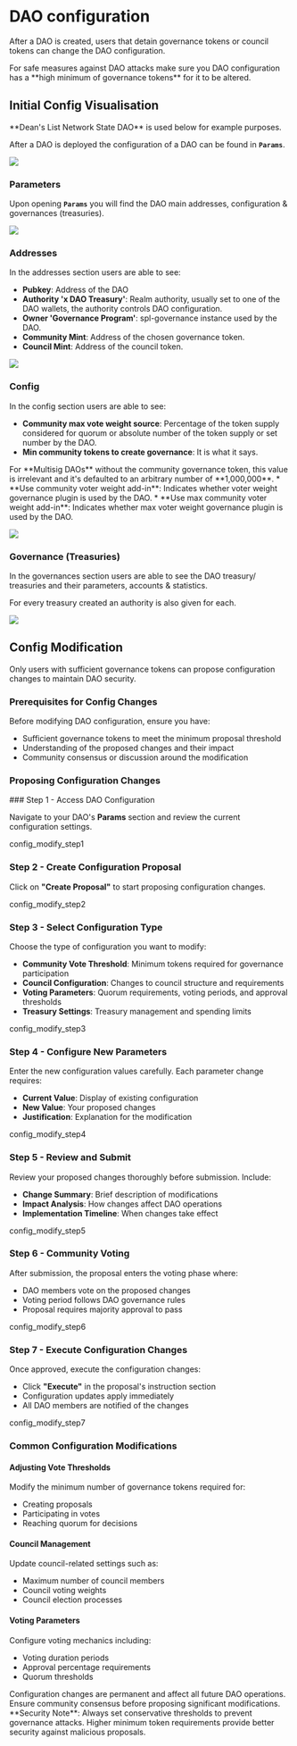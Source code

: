 
# DAO configuration

After a DAO is created, users that detain governance tokens or council tokens can change the DAO configuration.

<Callout type="error" emoji="🚨">
For safe measures against DAO attacks make sure you DAO configuration has a **high minimum of governance tokens** for it to be altered.
</Callout>

## Initial Config Visualisation

<Callout type="info" emoji="ℹ️">
**Dean's List Network State DAO** is used below for example purposes.
</Callout>

After a DAO is deployed the configuration of a DAO can be found in **`Params`**. 

![](../source/createadao/daoconfig_step1.png)

### Parameters

Upon opening **`Params`** you will find the DAO main addresses, configuration & governances (treasuries).

![](../source/createadao/daoconfig_step3.png)

### Addresses

In the addresses section users are able to see:

* **Pubkey**: Address of the DAO 
* **Authority 'x DAO Treasury'**: Realm authority, usually set to one of the DAO wallets, the authority controls DAO configuration.
* **Owner 'Governance Program'**: spl-governance instance used by the DAO.
* **Community Mint**: Address of the chosen governance token.
* **Council Mint**: Address of the council token.

![](../source/createadao/daoconfig_step4.png)

### Config

In the config section users are able to see:
* **Community max vote weight source**: Percentage of the token supply considered for quorum or absolute number of the token supply or set number by the DAO.
* **Min community tokens to create governance**: It is what it says.
<Callout type="info" emoji="ℹ️">
For **Multisig DAOs** without the community governance token, this value is irrelevant and it's defaulted to an arbitrary number of **1,000,000**.
</Callout>
* **Use community voter weight add-in**: Indicates whether voter weight governance plugin is used by the DAO.
* **Use max community voter weight add-in**: Indicates whether max voter weight governance plugin is used by the DAO.

![](../source/createadao/daoconfig_step2.png)

### Governance (Treasuries)

In the governances section users are able to see the DAO treasury/ treasuries and their parameters, accounts & statistics.

For every treasury created an authority is also given for each.

![](../source/createadao/daoconfig_step5.png)

## Config Modification

<Callout type="info" emoji="ℹ️">
Only users with sufficient governance tokens can propose configuration changes to maintain DAO security.
</Callout>

### Prerequisites for Config Changes

Before modifying DAO configuration, ensure you have:

* Sufficient governance tokens to meet the minimum proposal threshold
* Understanding of the proposed changes and their impact
* Community consensus or discussion around the modification

### Proposing Configuration Changes

<Steps>
### Step 1 - Access DAO Configuration

Navigate to your DAO's **Params** section and review the current configuration settings.

config_modify_step1

### Step 2 - Create Configuration Proposal

Click on **"Create Proposal"** to start proposing configuration changes.

config_modify_step2

### Step 3 - Select Configuration Type

Choose the type of configuration you want to modify:

* **Community Vote Threshold**: Minimum tokens required for governance participation
* **Council Configuration**: Changes to council structure and requirements
* **Voting Parameters**: Quorum requirements, voting periods, and approval thresholds
* **Treasury Settings**: Treasury management and spending limits

config_modify_step3

### Step 4 - Configure New Parameters

Enter the new configuration values carefully. Each parameter change requires:

* **Current Value**: Display of existing configuration
* **New Value**: Your proposed changes
* **Justification**: Explanation for the modification

config_modify_step4

### Step 5 - Review and Submit

Review your proposed changes thoroughly before submission. Include:

* **Change Summary**: Brief description of modifications
* **Impact Analysis**: How changes affect DAO operations
* **Implementation Timeline**: When changes take effect

config_modify_step5

### Step 6 - Community Voting

After submission, the proposal enters the voting phase where:

* DAO members vote on the proposed changes
* Voting period follows DAO governance rules
* Proposal requires majority approval to pass

config_modify_step6

### Step 7 - Execute Configuration Changes

Once approved, execute the configuration changes:

* Click **"Execute"** in the proposal's instruction section
* Configuration updates apply immediately
* All DAO members are notified of the changes

config_modify_step7
</Steps>

### Common Configuration Modifications

#### Adjusting Vote Thresholds

Modify the minimum number of governance tokens required for:
* Creating proposals
* Participating in votes
* Reaching quorum for decisions

#### Council Management

Update council-related settings such as:
* Maximum number of council members
* Council voting weights
* Council election processes

#### Voting Parameters

Configure voting mechanics including:
* Voting duration periods
* Approval percentage requirements
* Quorum thresholds

<Callout type="warning" emoji="⚠️">
Configuration changes are permanent and affect all future DAO operations. Ensure community consensus before proposing significant modifications.
</Callout>

<Callout type="error" emoji="🚨">
**Security Note**: Always set conservative thresholds to prevent governance attacks. Higher minimum token requirements provide better security against malicious proposals.
</Callout>